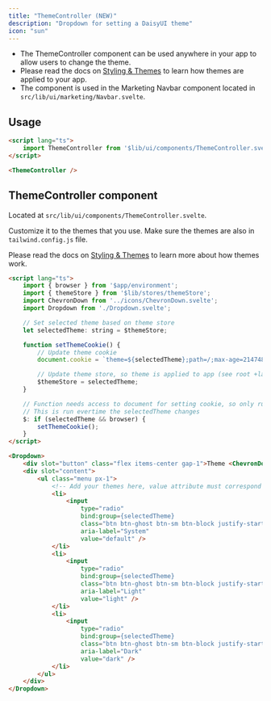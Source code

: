 ```yaml
---
title: "ThemeController (NEW)"
description: "Dropdown for setting a DaisyUI theme"
icon: "sun"
---
```


* The ThemeController component can be used anywhere in your app to allow users to change the theme.
* Please read the docs on [Styling & Themes](/features/styling) to learn how themes are applied to your app.
* The component is used in the Marketing Navbar component located in `src/lib/ui/marketing/Navbar.svelte`.

## Usage

```html +page.svelte (example)
<script lang="ts">
	import ThemeController from '$lib/ui/components/ThemeController.svelte';
</script>

<ThemeController />
```

## ThemeController component 

Located at `src/lib/ui/components/ThemeController.svelte`.

Customize it to the themes that you use. Make sure the themes are also in `tailwind.config.js` file.

Please read the docs on [Styling & Themes](/features/styling) to learn more about how themes work.

```html ThemeController.svelte
<script lang="ts">
	import { browser } from '$app/environment';
	import { themeStore } from '$lib/stores/themeStore';
	import ChevronDown from '../icons/ChevronDown.svelte';
	import Dropdown from './Dropdown.svelte';

	// Set selected theme based on theme store
	let selectedTheme: string = $themeStore;

	function setThemeCookie() {
		// Update theme cookie
		document.cookie = `theme=${selectedTheme};path=/;max-age=2147483647`;

		// Update theme store, so theme is applied to app (see root +layout.svelte)
		$themeStore = selectedTheme;
	}

	// Function needs access to document for setting cookie, so only run in browser
	// This is run evertime the selectedTheme changes
	$: if (selectedTheme && browser) {
		setThemeCookie();
	}
</script>

<Dropdown>
	<div slot="button" class="flex items-center gap-1">Theme <ChevronDown /></div>
	<div slot="content">
		<ul class="menu px-1">
			<!-- Add your themes here, value attribute must correspond to theme name -->
			<li>
				<input
					type="radio"
					bind:group={selectedTheme}
					class="btn btn-ghost btn-sm btn-block justify-start"
					aria-label="System"
					value="default" />
			</li>
			<li>
				<input
					type="radio"
					bind:group={selectedTheme}
					class="btn btn-ghost btn-sm btn-block justify-start"
					aria-label="Light"
					value="light" />
			</li>
			<li>
				<input
					type="radio"
					bind:group={selectedTheme}
					class="btn btn-ghost btn-sm btn-block justify-start"
					aria-label="Dark"
					value="dark" />
			</li>
		</ul>
	</div>
</Dropdown>

```